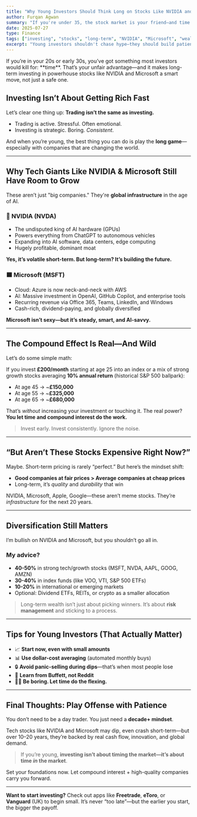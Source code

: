 ```yaml
---
title: "Why Young Investors Should Think Long on Stocks Like NVIDIA and Microsoft"
author: Furqan Agwan
summary: "If you're under 35, the stock market is your friend—and time is your biggest advantage. Here's why I believe in long-term positions in companies like NVIDIA, Microsoft, and other blue-chip tech giants."
date: 2025-07-27
type: Finance
tags: ["investing", "stocks", "long-term", "NVIDIA", "Microsoft", "wealth"]
excerpt: "Young investors shouldn't chase hype—they should build patience. Here's a breakdown of long-term stock investing and why companies like NVIDIA and Microsoft deserve a spot in your future."
---
```


<Lead>
  If you’re in your 20s or early 30s, you’ve got something most investors would
  kill for: **time**. That’s your unfair advantage—and it makes long-term
  investing in powerhouse stocks like NVIDIA and Microsoft a smart move, not
  just a safe one.
</Lead>

<Separator />

## Investing Isn’t About Getting Rich Fast

Let’s clear one thing up: **Trading isn’t the same as investing.**

- Trading is active. Stressful. Often emotional.
- Investing is strategic. Boring. _Consistent_.

And when you’re young, the best thing you can do is play the **long game**—especially with companies that are changing the world.

---

## Why Tech Giants Like NVIDIA & Microsoft Still Have Room to Grow

These aren’t just "big companies." They're **global infrastructure** in the age of AI.

### 🔷 NVIDIA (NVDA)

- The undisputed king of AI hardware (GPUs)
- Powers everything from ChatGPT to autonomous vehicles
- Expanding into AI software, data centers, edge computing
- Hugely profitable, dominant moat

**Yes, it’s volatile short-term. But long-term? It’s building the future.**

### 🟦 Microsoft (MSFT)

- Cloud: Azure is now neck-and-neck with AWS
- AI: Massive investment in OpenAI, GitHub Copilot, and enterprise tools
- Recurring revenue via Office 365, Teams, LinkedIn, and Windows
- Cash-rich, dividend-paying, and globally diversified

**Microsoft isn’t sexy—but it’s steady, smart, and AI-savvy.**

---

## The Compound Effect Is Real—And Wild

Let’s do some simple math:

If you invest **£200/month** starting at age 25 into an index or a mix of strong growth stocks averaging **10% annual return** (historical S&P 500 ballpark):

- At age 45 → ~**£150,000**
- At age 55 → ~**£325,000**
- At age 65 → ~**£680,000**

That’s _without_ increasing your investment or touching it. The real power? **You let time and compound interest do the work.**

> Invest early. Invest consistently. Ignore the noise.

---

## “But Aren’t These Stocks Expensive Right Now?”

Maybe. Short-term pricing is rarely “perfect.” But here’s the mindset shift:

- **Good companies at fair prices > Average companies at cheap prices**
- Long-term, it’s _quality_ and _durability_ that win

NVIDIA, Microsoft, Apple, Google—these aren’t meme stocks. They’re _infrastructure_ for the next 20 years.

---

## Diversification Still Matters

I’m bullish on NVIDIA and Microsoft, but you shouldn’t go all in.

### My advice?

- **40-50%** in strong tech/growth stocks (MSFT, NVDA, AAPL, GOOG, AMZN)
- **30-40%** in index funds (like VOO, VTI, S&P 500 ETFs)
- **10-20%** in international or emerging markets
- Optional: Dividend ETFs, REITs, or crypto as a smaller allocation

> Long-term wealth isn’t just about picking winners. It’s about **risk management** and sticking to a process.

---

## Tips for Young Investors (That Actually Matter)

- 📈 **Start now, even with small amounts**
- 📊 **Use dollar-cost averaging** (automated monthly buys)
- 🔒 **Avoid panic-selling during dips**—that’s when most people lose
- 🧠 **Learn from Buffett, not Reddit**
- 🧘🏽 **Be boring. Let time do the flexing.**

---

## Final Thoughts: Play Offense with Patience

You don’t need to be a day trader. You just need a **decade+ mindset**.

Tech stocks like NVIDIA and Microsoft may dip, even crash short-term—but over 10–20 years, they’re backed by real cash flow, innovation, and global demand.

> If you’re young, **investing isn’t about timing the market—it’s about time _in_ the market**.

Set your foundations now. Let compound interest + high-quality companies carry you forward.

---

**Want to start investing?** Check out apps like **Freetrade**, **eToro**, or **Vanguard** (UK) to begin small. It’s never “too late”—but the earlier you start, the bigger the payoff.

